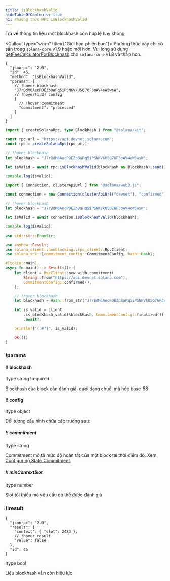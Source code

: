 ```yaml
---
title: isBlockhashValid
hideTableOfContents: true
h1: Phương thức RPC isBlockhashValid
---
```


Trả về thông tin liệu một blockhash còn hợp lệ hay không

<Callout type="warn" title={"Giới hạn phiên bản"}>
  Phương thức này chỉ có sẵn trong `solana-core` v1.9 hoặc mới hơn. Vui lòng sử
  dụng
  [getFeeCalculatorForBlockhash](/docs/rpc/http/getfeecalculatorforblockhash)
  cho `solana-core` v1.8 và thấp hơn.
</Callout>

<APIMethod>

```jsonc !!request curl
{
  "jsonrpc": "2.0",
  "id": 45,
  "method": "isBlockhashValid",
  "params": [
    // !hover blockhash
    "J7rBdM6AecPDEZp8aPq5iPSNKVkU5Q76F3oAV4eW5wsW",
    // !hover(1:3) config
    {
      // !hover commitment
      "commitment": "processed"
    }
  ]
}
```

```ts !!request title="Kit"
import { createSolanaRpc, type Blockhash } from "@solana/kit";

const rpc_url = "https://api.devnet.solana.com";
const rpc = createSolanaRpc(rpc_url);

// !hover blockhash
let blockhash = "J7rBdM6AecPDEZp8aPq5iPSNKVkU5Q76F3oAV4eW5wsW";

let isValid = await rpc.isBlockhashValid(blockhash as Blockhash).send();

console.log(isValid);
```

```ts !!request title="web3.js"
import { Connection, clusterApiUrl } from "@solana/web3.js";

const connection = new Connection(clusterApiUrl("devnet"), "confirmed");

// !hover blockhash
let blockhash = "J7rBdM6AecPDEZp8aPq5iPSNKVkU5Q76F3oAV4eW5wsW";

let isValid = await connection.isBlockhashValid(blockhash);

console.log(isValid);
```

```rs !!request title="Rust"
use std::str::FromStr;

use anyhow::Result;
use solana_client::nonblocking::rpc_client::RpcClient;
use solana_sdk::{commitment_config::CommitmentConfig, hash::Hash};

#[tokio::main]
async fn main() -> Result<()> {
    let client = RpcClient::new_with_commitment(
        String::from("https://api.devnet.solana.com"),
        CommitmentConfig::confirmed(),
    );

    // !hover blockhash
    let blockhash = Hash::from_str("J7rBdM6AecPDEZp8aPq5iPSNKVkU5Q76F3oAV4eW5wsW")?;

    let is_valid = client
        .is_blockhash_valid(&blockhash, CommitmentConfig::finalized())
        .await?;

    println!("{:#?}", is_valid);

    Ok(())
}
```

### !params

#### !! blockhash

!type string !required

Blockhash của block cần đánh giá, dưới dạng chuỗi mã hóa base-58

#### !! config

!type object

Đối tượng cấu hình chứa các trường sau:

##### !! commitment

!type string

Commitment mô tả mức độ hoàn tất của một block tại thời điểm đó. Xem
[Configuring State Commitment](/docs/rpc#configuring-state-commitment).

##### !! minContextSlot

!type number

Slot tối thiểu mà yêu cầu có thể được đánh giá

### !!result

```jsonc !response
{
  "jsonrpc": "2.0",
  "result": {
    "context": { "slot": 2483 },
    // !hover result
    "value": false
  },
  "id": 45
}
```

!type bool

Liệu blockhash vẫn còn hiệu lực

</APIMethod>
